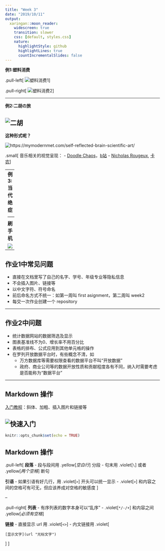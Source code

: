 ```yaml
---
title: "Week 3"
date: "2019/10/11"
output: 
  xaringan::moon_reader:
    widescreen: true
    transition: slower
    css: [default, styles.css]
    nature:
      highlightStyle: github
      highlightLines: true
      countIncrementalSlides: false
---
```

**例1:塑料消费**

.pull-left[
![](w3_ex1.jpg "塑料消费1")
]

.pull-right[
![](w3_ex2.jpg "塑料消费2")
]

---

**例2:二胡の旅**

![](w3_ex4.jpg "二胡")
---
**这种形式呢？**

![](folia.jpg "https://mymodernmet.com/self-reflected-brain-scientific-art/")

.small[
音乐相关的视觉呈现：
- [Doodle Chaos](https://www.youtube.com/user/DoodleChaos/videos "Doodle Chaos")，[b站](https://www.bilibili.com/video/av34821558/?p=2)
- [Nicholas Rougeux](https://www.youtube.com/channel/UCRQH9-hWxELNCv47z2O5nfg), [卡农](https://www.youtube.com/watch?v=DxkpN4PUOzA)
]

---
**例3:当代绝症──刷手机**

![](w3_ex5.jpg)

---

## 作业1中常见问题

- 直接在文档里写了自己的名字、学号、年级专业等隐私信息
- 不会插入图片、链接等
- 以中文字符、符号命名
- 前后命名方式不统一：如第一周叫 first asignment，第二周叫 week2
- 每交一次作业创建一个 repository

---

## 作业2中问题

- 统计数据网站的数据筛选及显示
- 图表基准线不为0、增长率不用百分比
- 表格的排布、公式应用到其他单元格的操作
- 在罗列开放数据平台时，有些概念不清，如
  - 万方数据库等需要权限查看的数据平台不叫“开放数据”
  - 政府、商业公司等的数据开放性质和贡献程度各有不同，纳入时需要考虑是否能称为“数据平台”

---

## Markdown 操作

[入门教程](https://commonmark.org/help/)：斜体、加粗、插入图片和链接等

![](w3_1.png "快速入门")
---

```r
knitr::opts_chunk$set(echo = TRUE)
```

## Markdown 操作

.pull-left[
**段落**
- 段与段间用 .yellow[*空白行*] 分段
- 句末用 .violet[`\`] 或者 .yellow[*两个空格*] 断句

**引语**
- 如果引语有好几行，用 .violet[`>`] 开头可以统一显示
- .violet[`>`] 和内容之间的空格可有可无，但应该养成对空格的敏感度
]

--

.pull-right[
**列表**
- 有序列表的数字本身可以“乱序”
- .violet[`*/-/+`] 和内容之间 .yellow[*必须有空格*]

**链接**
- 直接显示 url 用 .violet[`<>`]
- 内文链接用
.violet[
```
[显示文字](url "光标文字")
```
]
]

